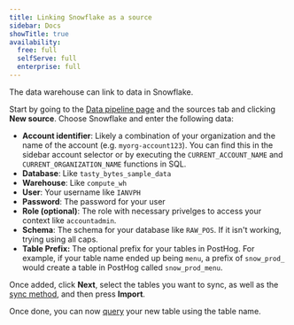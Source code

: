 ```yaml
---
title: Linking Snowflake as a source
sidebar: Docs
showTitle: true
availability:
  free: full
  selfServe: full
  enterprise: full
---
```


The data warehouse can link to data in Snowflake. 

Start by going to the [Data pipeline page](https://us.posthog.com/pipeline/sources) and the sources tab and clicking **New source**. Choose Snowflake and enter the following data:

- **Account identifier**: Likely a combination of your organization and the name of the account (e.g. `myorg-account123`). You can find this in the sidebar account selector or by executing the `CURRENT_ACCOUNT_NAME` and `CURRENT_ORGANIZATION_NAME` functions in SQL.
- **Database**: Like `tasty_bytes_sample_data`
- **Warehouse**: Like `compute_wh`
- **User**: Your username like `IANVPH`
- **Password**: The password for your user
- **Role (optional)**: The role with necessary privelges to access your context like `accountadmin`.
- **Schema**: The schema for your database like `RAW_POS`. If it isn't working, trying using all caps.
- **Table Prefix:** The optional prefix for your tables in PostHog. For example, if your table name ended up being `menu`, a prefix of `snow_prod_` would create a table in PostHog called `snow_prod_menu`.

<ProductScreenshot
  imageLight="https://res.cloudinary.com/dmukukwp6/image/upload/Clean_Shot_2024_07_23_at_13_50_56_2x_c31bfa6237.png" 
  imageDark="https://res.cloudinary.com/dmukukwp6/image/upload/Clean_Shot_2024_07_23_at_13_50_42_2x_aa20de1109.png"
  alt="Snowflake details" 
  classes="rounded"
/>

Once added, click **Next**, select the tables you want to sync, as well as the [sync method](/docs/cdp/sources#incremental-vs-full-table), and then press **Import**.

Once done, you can now [query](/docs/data-warehouse/query) your new table using the table name.

<ProductScreenshot
  imageLight="https://res.cloudinary.com/dmukukwp6/image/upload/Clean_Shot_2024_07_23_at_13_56_32_2x_9c0bc2d35f.png" 
  imageDark="https://res.cloudinary.com/dmukukwp6/image/upload/Clean_Shot_2024_07_23_at_13_56_53_2x_76a2b7f711.png"
  alt="Snowflake details" 
  classes="rounded"
/>


<InboundIpAddresses />
